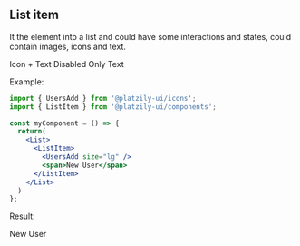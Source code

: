 
## List item

It the element into a list and could have some interactions and states, could contain images, icons and text. 

<div style={{ display: 'grid', gridTemplateColumns: 'auto auto auto auto', justifyContent: 'center' }}>
  <ListItemComponent>
    <Dashboard size="lg" />
    <span>Icon + Text</span>
  </ListItemComponent>

  <ListItemComponent disabled>
    <Close size="lg" />
    <span>Disabled</span>
  </ListItemComponent>

  <ListItemComponent>
    <span>Only Text</span>
  </ListItemComponent>

  <ListItemComponent>
    <Edit size="lg" />
  </ListItemComponent>
</div>


Example:

```jsx
import { UsersAdd } from '@platzily-ui/icons';
import { ListItem } from '@platzily-ui/components';

const myComponent = () => {
  return(
    <List>
      <ListItem>
        <UsersAdd size="lg" />
        <span>New User</span>
      </ListItem>
    </List>
  )
};
```

Result:

<div style={{ display: 'flex', justifyContent: 'center'}}>
  <ListItemComponent>
    <UsersAdd size="lg" />
    <span>New User</span>
  </ListItemComponent>
</div>
